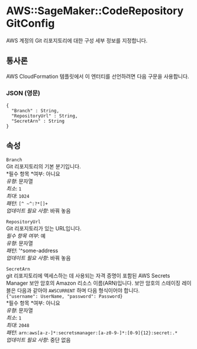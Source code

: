 # AWS::SageMaker::CodeRepository GitConfig

AWS 계정의 Git 리포지토리에 대한 구성 세부 정보를 지정합니다.

## 통사론

AWS CloudFormation 템플릿에서 이 엔터티를 선언하려면 다음 구문을 사용합니다.

### JSON (영문)

```
{
  "Branch" : String,
  "RepositoryUrl" : String,
  "SecretArn" : String
}
```

## 속성

`Branch`  
Git 리포지토리의 기본 분기입니다.  
*필수 항목 *여부: 아니요  
_유형_: 문자열  
_최소_: `1`  
_최대_: `1024`  
_패턴_: `[^ ~^:?*[]+`  
_업데이트 필요 사항_: 바꿔 놓음

`RepositoryUrl`  
Git 리포지토리가 있는 URL입니다.  
_필수 항목 여부_: 예  
_유형_: 문자열  
_패턴_: '^some-address  
_업데이트 필요 사항_: 바꿔 놓음

`SecretArn`  
git 리포지토리에 액세스하는 데 사용되는 자격 증명이 포함된 AWS Secrets Manager 보안 암호의 Amazon 리소스 이름(ARN)입니다. 보안 암호의 스테이징 레이블은 다음과 같아야 `AWSCURRENT` 하며 다음 형식이어야 합니다.  
 `{"username": UserName, "password": Password}`  
*필수 항목 *여부: 아니요  
_유형_: 문자열  
_최소_: `1`  
_최대_: `2048`  
_패턴_: `arn:aws[a-z-]*:secretsmanager:[a-z0-9-]*:[0-9]{12}:secret:.*`  
_업데이트 필요 사항_: 중단 없음
